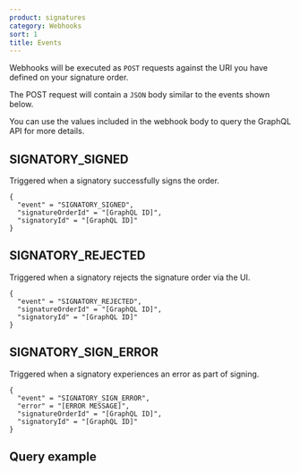 ```yaml
---
product: signatures
category: Webhooks
sort: 1
title: Events
---
```



Webhooks will be executed as `POST` requests against the URl you have defined on your signature order.

The POST request will contain a `JSON` body similar to the events shown below.

You can use the values included in the webhook body to query the GraphQL API for more details.

## SIGNATORY_SIGNED

Triggered when a signatory successfully signs the order.

```
{
  "event" = "SIGNATORY_SIGNED",
  "signatureOrderId" = "[GraphQL ID]",
  "signatoryId" = "[GraphQL ID]"
}
```

## SIGNATORY_REJECTED

Triggered when a signatory rejects the signature order via the UI.

```
{
  "event" = "SIGNATORY_REJECTED",
  "signatureOrderId" = "[GraphQL ID]",
  "signatoryId" = "[GraphQL ID]"
}
```

## SIGNATORY_SIGN_ERROR

Triggered when a signatory experiences an error as part of signing.

```
{
  "event" = "SIGNATORY_SIGN_ERROR",
  "error" = "[ERROR MESSAGE]",
  "signatureOrderId" = "[GraphQL ID]",
  "signatoryId" = "[GraphQL ID]"
}
```

## Query example


<CodeBlock text={signatoryWebhookExample.query.trim()} />
